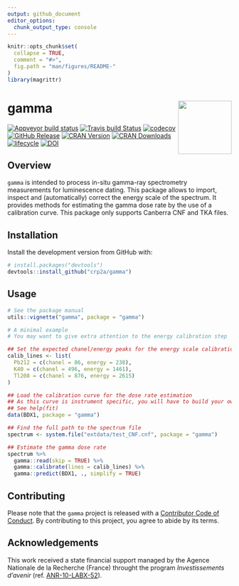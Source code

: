 ```yaml
---
output: github_document
editor_options: 
  chunk_output_type: console
---
```


<!-- README.md is generated from README.Rmd. Please edit that file -->

```r
knitr::opts_chunk$set(
  collapse = TRUE,
  comment = "#>",
  fig.path = "man/figures/README-"
)
library(magrittr)
```
# gamma <img width=120px src="man/figures/logo.png" align="right" />

[![Appveyor build status](https://ci.appveyor.com/api/projects/status/h7jjppg72oiq9pnf/branch/master?svg=true)](https://ci.appveyor.com/project/nfrerebeau/gamma/branch/master)
[![Travis build Status](https://travis-ci.org/crp2a/gamma.svg?branch=master)](https://travis-ci.org/crp2a/gamma)
[![codecov](https://codecov.io/gh/crp2a/gamma/branch/master/graph/badge.svg)](https://codecov.io/gh/crp2a/gamma)
[![GitHub Release](https://img.shields.io/github/release/crp2a/gamma.svg)](https://github.com/crp2a/gamma/releases)
[![CRAN Version](http://www.r-pkg.org/badges/version/gamma)](https://cran.r-project.org/package=gamma)
[![CRAN Downloads](http://cranlogs.r-pkg.org/badges/gamma)](https://cran.r-project.org/package=gamma)
[![lifecycle](https://img.shields.io/badge/lifecycle-experimental-orange.svg)](https://www.tidyverse.org/lifecycle/#experimental)
[![DOI](https://zenodo.org/badge/DOI/10.5281/zenodo.2652393.svg)](https://doi.org/10.5281/zenodo.2652393)

## Overview

`gamma` is intended to process in-situ gamma-ray spectrometry measurements for luminescence dating. This package allows to import, inspect and (automatically) correct the energy scale of the spectrum. It provides methods for estimating the gamma dose rate by the use of a calibration curve. This package only supports Canberra CNF and TKA files.

## Installation

Install the development version from GitHub with:

```r
# install.packages("devtools")
devtools::install_github("crp2a/gamma")
```

## Usage

```r
# See the package manual
utils::vignette("gamma", package = "gamma")
```

```r
# A minimal example
# You may want to give extra attention to the energy calibration step

## Set the expected chanel/energy peaks for the energy scale calibration
calib_lines <- list(
  Pb212 = c(chanel = 86, energy = 238),
  K40 = c(chanel = 496, energy = 1461),
  Tl208 = c(chanel = 876, energy = 2615)
)

## Load the calibration curve for the dose rate estimation
## As this curve is instrument specific, you will have to build your own
## See help(fit)
data(BDX1, package = "gamma")

## Find the full path to the spectrum file
spectrum <- system.file("extdata/test_CNF.cnf", package = "gamma")

## Estimate the gamma dose rate
spectrum %>%
  gamma::read(skip = TRUE) %>%
  gamma::calibrate(lines = calib_lines) %>%
  gamma::predict(BDX1, ., simplify = TRUE)
```

## Contributing

Please note that the `gamma` project is released with a [Contributor Code of Conduct](CODE_OF_CONDUCT.md). By contributing to this project, you agree to abide by its terms.

## Acknowledgements
This work received a state financial support managed by the Agence Nationale de la Recherche (France) throught the program *Investissements d'avenir* (ref. [ANR-10-LABX-52](https://lascarbx.labex.u-bordeaux.fr)).
